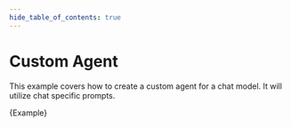 ```yaml
---
hide_table_of_contents: true
---
```



# Custom Agent

This example covers how to create a custom agent for a chat model. It will utilize chat specific prompts.

<CodeBlock language="typescript">{Example}</CodeBlock>
